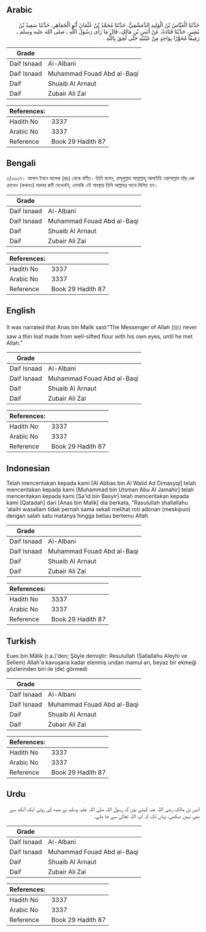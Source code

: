 ## Arabic


<div dir="rtl" lang="ar" style={{fontSize:'larger',backgroundColor:'#f8f9fa',padding:20}}>
حَدَّثَنَا الْعَبَّاسُ بْنُ الْوَلِيدِ الدِّمَشْقِيُّ، حَدَّثَنَا مُحَمَّدُ بْنُ عُثْمَانَ أَبُو الْجَمَاهِرِ، حَدَّثَنَا سَعِيدُ بْنُ بَشِيرٍ، حَدَّثَنَا قَتَادَةُ، عَنْ أَنَسِ بْنِ مَالِكٍ، قَالَ مَا رَأَى رَسُولُ اللَّهِ ـ صلى الله عليه وسلم ـ رَغِيفًا مُحَوَّرًا بِوَاحِدٍ مِنْ عَيْنَيْهِ حَتَّى لَحِقَ بِاللَّهِ ‏.‏
</div>
<div style={{backgroundColor:'#f8f9fa',padding:20, marginBottom: 10}}><table> <thead> <tr> <th>Grade</th> <th></th> </tr> </thead> <tbody> <tr><td>Daif Isnaad</td><td>Al-Albani</td></tr><tr><td>Daif Isnaad</td><td>Muhammad Fouad Abd al-Baqi</td></tr><tr><td>Daif</td><td>Shuaib Al Arnaut</td></tr><tr><td>Daif</td><td>Zubair Ali Zai</td></tr></tbody></table><table> <thead> <tr> <th>References:</th> <th></th> </tr> </thead> <tbody><tr><td>Hadith No</td><td>3337</td></tr><tr><td>Arabic No</td><td>3337</td></tr><tr><td>Reference</td><td>Book 29 Hadith 87</td></tr></tbody></table></div>

## Bengali


<div dir="ltr" lang="bn" style={{fontSize:'larger',backgroundColor:'#f8f9fa',padding:20}}>
৩/৩৩৩৭। আনাস ইবনে মালেক (রাঃ) থেকে বর্ণিত। তিনি বলেন, রাসূলুল্লাহ সাল্লাল্লাহু আলাইহি ওয়াসাল্লাম তাঁর এক চোখেও (কখনও) ময়দার রুটি দেখেননি, এমনকি এই অবস্থায় তিনি আল্লাহর সাথে মিলিত হন।
</div>
<div style={{backgroundColor:'#f8f9fa',padding:20, marginBottom: 10}}><table> <thead> <tr> <th>Grade</th> <th></th> </tr> </thead> <tbody> <tr><td>Daif Isnaad</td><td>Al-Albani</td></tr><tr><td>Daif Isnaad</td><td>Muhammad Fouad Abd al-Baqi</td></tr><tr><td>Daif</td><td>Shuaib Al Arnaut</td></tr><tr><td>Daif</td><td>Zubair Ali Zai</td></tr></tbody></table><table> <thead> <tr> <th>References:</th> <th></th> </tr> </thead> <tbody><tr><td>Hadith No</td><td>3337</td></tr><tr><td>Arabic No</td><td>3337</td></tr><tr><td>Reference</td><td>Book 29 Hadith 87</td></tr></tbody></table></div>

## English


<div dir="ltr" lang="en" style={{fontSize:'larger',backgroundColor:'#f8f9fa',padding:20}}>
It was narrated that Anas bin Malik said:“The Messenger of Allah (ﷺ) never saw a thin loaf made from well-sifted flour with his own eyes, until he met Allah.”
</div>
<div style={{backgroundColor:'#f8f9fa',padding:20, marginBottom: 10}}><table> <thead> <tr> <th>Grade</th> <th></th> </tr> </thead> <tbody> <tr><td>Daif Isnaad</td><td>Al-Albani</td></tr><tr><td>Daif Isnaad</td><td>Muhammad Fouad Abd al-Baqi</td></tr><tr><td>Daif</td><td>Shuaib Al Arnaut</td></tr><tr><td>Daif</td><td>Zubair Ali Zai</td></tr></tbody></table><table> <thead> <tr> <th>References:</th> <th></th> </tr> </thead> <tbody><tr><td>Hadith No</td><td>3337</td></tr><tr><td>Arabic No</td><td>3337</td></tr><tr><td>Reference</td><td>Book 29 Hadith 87</td></tr></tbody></table></div>

## Indonesian


<div dir="ltr" lang="id" style={{fontSize:'larger',backgroundColor:'#f8f9fa',padding:20}}>
Telah menceritakan kepada kami [Al Abbas bin Al Walid Ad Dimasyqi] telah menceritakan kepada kami [Muhammad bin Utsman Abu Al Jamahir] telah menceritakan kepada kami [Sa'id bin Basyir] telah menceritakan kepada kami [Qatadah] dari [Anas bin Malik] dia berkata, "Rasulullah shallallahu 'alaihi wasallam tidak pernah sama sekali melihat roti adonan (meskipun) dengan salah satu matanya hingga beliau bertemu Allah
</div>
<div style={{backgroundColor:'#f8f9fa',padding:20, marginBottom: 10}}><table> <thead> <tr> <th>Grade</th> <th></th> </tr> </thead> <tbody> <tr><td>Daif Isnaad</td><td>Al-Albani</td></tr><tr><td>Daif Isnaad</td><td>Muhammad Fouad Abd al-Baqi</td></tr><tr><td>Daif</td><td>Shuaib Al Arnaut</td></tr><tr><td>Daif</td><td>Zubair Ali Zai</td></tr></tbody></table><table> <thead> <tr> <th>References:</th> <th></th> </tr> </thead> <tbody><tr><td>Hadith No</td><td>3337</td></tr><tr><td>Arabic No</td><td>3337</td></tr><tr><td>Reference</td><td>Book 29 Hadith 87</td></tr></tbody></table></div>

## Turkish


<div dir="ltr" lang="tr" style={{fontSize:'larger',backgroundColor:'#f8f9fa',padding:20}}>
Eues bin Mâlik (r.a.)'den; Şöyle demiştir: Resulullah (Sallallahu Aleyhi ve Sellem) Allah'a kavuşana kadar elenmiş undan mamul arı, beyaz bir ekmeği gözlerinden biri ile (de) görmedi
</div>
<div style={{backgroundColor:'#f8f9fa',padding:20, marginBottom: 10}}><table> <thead> <tr> <th>Grade</th> <th></th> </tr> </thead> <tbody> <tr><td>Daif Isnaad</td><td>Al-Albani</td></tr><tr><td>Daif Isnaad</td><td>Muhammad Fouad Abd al-Baqi</td></tr><tr><td>Daif</td><td>Shuaib Al Arnaut</td></tr><tr><td>Daif</td><td>Zubair Ali Zai</td></tr></tbody></table><table> <thead> <tr> <th>References:</th> <th></th> </tr> </thead> <tbody><tr><td>Hadith No</td><td>3337</td></tr><tr><td>Arabic No</td><td>3337</td></tr><tr><td>Reference</td><td>Book 29 Hadith 87</td></tr></tbody></table></div>

## Urdu


<div dir="rtl" lang="ur" style={{fontSize:'larger',backgroundColor:'#f8f9fa',padding:20}}>
انس بن مالک رضی اللہ عنہ کہتے ہیں کہ رسول اللہ صلی اللہ علیہ وسلم نے میدہ کی روٹی ایک آنکھ سے بھی نہیں دیکھی، یہاں تک کہ آپ اللہ تعالیٰ سے جا ملے۔
</div>
<div style={{backgroundColor:'#f8f9fa',padding:20, marginBottom: 10}}><table> <thead> <tr> <th>Grade</th> <th></th> </tr> </thead> <tbody> <tr><td>Daif Isnaad</td><td>Al-Albani</td></tr><tr><td>Daif Isnaad</td><td>Muhammad Fouad Abd al-Baqi</td></tr><tr><td>Daif</td><td>Shuaib Al Arnaut</td></tr><tr><td>Daif</td><td>Zubair Ali Zai</td></tr></tbody></table><table> <thead> <tr> <th>References:</th> <th></th> </tr> </thead> <tbody><tr><td>Hadith No</td><td>3337</td></tr><tr><td>Arabic No</td><td>3337</td></tr><tr><td>Reference</td><td>Book 29 Hadith 87</td></tr></tbody></table></div>